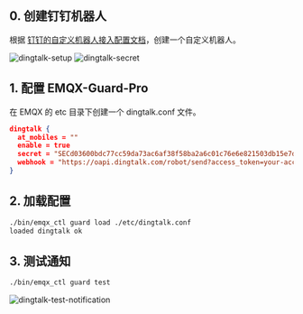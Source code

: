 ## 0. 创建钉钉机器人
根据 [钉钉的自定义机器人接入配置文档](https://open.dingtalk.com/document/robots/custom-robot-access)，创建一个自定义机器人。

![dingtalk-setup](/images/dingtalk-setup.png)
![dingtalk-secret](/images/dingtalk-secret.png)

## 1. 配置 EMQX-Guard-Pro
在 EMQX 的 etc 目录下创建一个 dingtalk.conf 文件。


```json
dingtalk {
  at_mobiles = ""
  enable = true
  secret = "SECd03600bdc77cc59da73ac6af38f58ba2a6c01c76e6e821503db15e7d4821ac06"
  webhook = "https://oapi.dingtalk.com/robot/send?access_token=your-access-token"
}
```

## 2. 加载配置
```bash
./bin/emqx_ctl guard load ./etc/dingtalk.conf
loaded dingtalk ok
```

## 3. 测试通知
```bash
./bin/emqx_ctl guard test
```
![dingtalk-test-notification](/images/dingtalk-test-notification.png)

